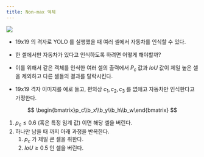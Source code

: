 ```yaml
---
title: Non-max 억제
---
```


![](/assets/e6a15598-d186-47b1-bd8c-e28d9074604b.png)

- 19x19 의 격자로 YOLO 를 실행했을 때 여러 셀에서 자동차를 인식할 수 있다.
- 한 셀에서만 자동차가 있다고 인식하도록 하려면 어떻게 해야할까?
- 이를 위해서 같은 객체를 인식한 여러 셀의 출력에서 $P_c$ 값과 $IoU$ 값이 제일 높은 셀을 제외하고 다른 셀들의 결과를 탈락시킨다.

- 19x19 격자 이미지를 예로 들고, 편의상 $c_1, c_2, c_3$ 를 없애고 자동차만 인식한다고 가정한다.

$$
\begin{bmatrix}p_c\\b_x\\b_y\\b_h\\b_w\end{bmatrix}
$$

1. $p_c\le0.6$ (혹은 특정 임계 값) 이면 해당 셀을 버린다.
2. 하나만 남을 때 까지 아래 과정을 반복한다.
    1. $p_c$ 가 제일 큰 셀을 취한다.
    2. $IoU\ge0.5$ 인 셀을 버린다.